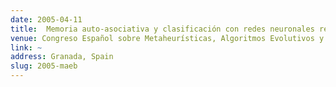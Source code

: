 ```yaml
---
date: 2005-04-11
title:  Memoria auto-asociativa y clasificación con redes neuronales recurrentes
venue: Congreso Español sobre Metaheurísticas, Algoritmos Evolutivos y Bioinspirados 2005
link: ~ 
address: Granada, Spain
slug: 2005-maeb
---
```


